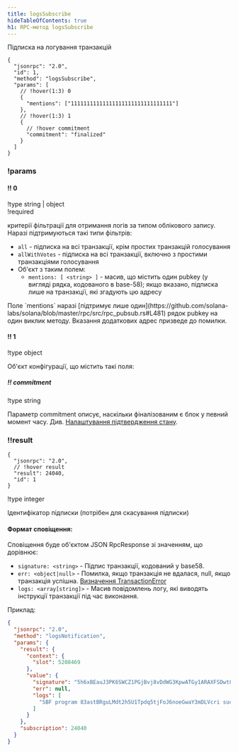 ```yaml
---
title: logsSubscribe
hideTableOfContents: true
h1: RPC-метод logsSubscribe
---
```


Підписка на логування транзакцій

<APIMethod>

```jsonc !!request
{
  "jsonrpc": "2.0",
  "id": 1,
  "method": "logsSubscribe",
  "params": [
    // !hover(1:3) 0
    {
      "mentions": ["11111111111111111111111111111111"]
    },
    // !hover(1:3) 1
    {
      // !hover commitment
      "commitment": "finalized"
    }
  ]
}
```

### !params

#### !! 0

!type string | object  
!required

критерії фільтрації для отримання логів за типом облікового запису. Наразі
підтримуються такі типи фільтрів:

- `all` - підписка на всі транзакції, крім простих транзакцій голосування
- `allWithVotes` - підписка на всі транзакції, включно з простими транзакціями
  голосування
- Об'єкт з таким полем:
  - `mentions: [ <string> ]` - масив, що містить один pubkey (у вигляді рядка,
    кодованого в base-58); якщо вказано, підписка лише на транзакції, які
    згадують цю адресу

<Callout type="warn" title={true}>
  Поле `mentions` наразі [підтримує лише
  один](https://github.com/solana-labs/solana/blob/master/rpc/src/rpc_pubsub.rs#L481)
  рядок pubkey на один виклик методу. Вказання додаткових адрес призведе до
  помилки.
</Callout>

#### !! 1

!type object

Об'єкт конфігурації, що містить такі поля:

##### !! commitment

!type string

Параметр commitment описує, наскільки фіналізованим є блок у певний момент часу.
Див. [Налаштування підтвердження стану](/docs/rpc#configuring-state-commitment).

### !!result

```jsonc !response
{
  "jsonrpc": "2.0",
  // !hover result
  "result": 24040,
  "id": 1
}
```

!type integer

Ідентифікатор підписки (потрібен для скасування підписки)

</APIMethod>

#### Формат сповіщення:

Сповіщення буде об'єктом JSON RpcResponse зі значенням, що дорівнює:

- `signature: <string>` - Підпис транзакції, кодований у base58.
- `err: <object|null>` - Помилка, якщо транзакція не вдалася, null, якщо
  транзакція успішна.
  [Визначення TransactionError](https://github.com/solana-labs/solana/blob/c0c60386544ec9a9ec7119229f37386d9f070523/sdk/src/transaction/error.rs#L13)
- `logs: <array[string]>` - Масив повідомлень логу, які виводять інструкції
  транзакції під час виконання.

Приклад:

```json
{
  "jsonrpc": "2.0",
  "method": "logsNotification",
  "params": {
    "result": {
      "context": {
        "slot": 5208469
      },
      "value": {
        "signature": "5h6xBEauJ3PK6SWCZ1PGjBvj8vDdWG3KpwATGy1ARAXFSDwt8GFXM7W5Ncn16wmqokgpiKRLuS83KUxyZyv2sUYv",
        "err": null,
        "logs": [
          "SBF program 83astBRguLMdt2h5U1Tpdq5tjFoJ6noeGwaY3mDLVcri success"
        ]
      }
    },
    "subscription": 24040
  }
}
```
